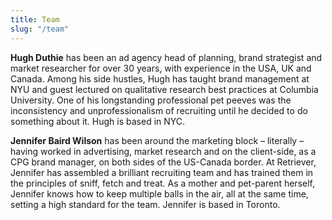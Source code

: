 ```yaml
---
title: Team
slug: "/team"
---
```




**Hugh Duthie** has been an ad agency head of planning, brand strategist and market researcher for over 30 years, with experience in the USA, UK and Canada. Among his side hustles, Hugh has taught brand management at NYU and guest lectured on qualitative research best practices at Columbia University. One of his longstanding professional pet peeves was the inconsistency and unprofessionalism of recruiting until he decided to do something about it. Hugh is based in NYC.


**Jennifer Baird Wilson** has been around the marketing block – literally – having worked in advertising, market research and on the client-side, as a CPG brand manager, on both sides of the US-Canada border.  At Retriever, Jennifer has assembled a brilliant recruiting team and has trained them in the principles of sniff, fetch and treat. As a mother and pet-parent herself, Jennifer knows how to keep multiple balls in the air, all at the same time, setting a high standard for the team. Jennifer is based in Toronto.

